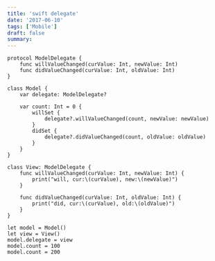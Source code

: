 ```yaml
---
title: 'swift delegate'
date: '2017-06-10'
tags: ['Mobile']
draft: false
summary: 
---
```


```
protocol ModelDelegate {
    func willValueChanged(curValue: Int, newValue: Int)
    func didValueChanged(curValue: Int, oldValue: Int)
}

class Model {
    var delegate: ModelDelegate?
    
    var count: Int = 0 {
        willSet {
            delegate?.willValueChanged(count, newValue: newValue)
        }
        didSet {
            delegate?.didValueChanged(count, oldValue: oldValue)
        }
    }
}

class View: ModelDelegate {
    func willValueChanged(curValue: Int, newValue: Int) {
        print("will, cur:\(curValue), new:\(newValue)")
    }
    
    func didValueChanged(curValue: Int, oldValue: Int) {
        print("did, cur:\(curValue), old:\(oldValue)")
    }
}

let model = Model()
let view = View()
model.delegate = view
model.count = 100
model.count = 200

```